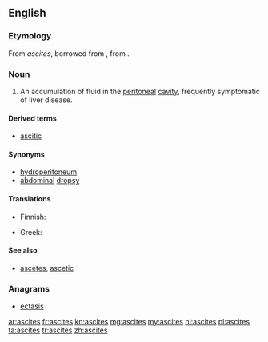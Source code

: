 ==English==

===Etymology===

From {{etyl|la|en}} ''ascites'', borrowed from {{etyl|grc|en}} {{term|ἀσκίτης||lang=grc}}, from {{term|ἀσκός||wineskin|lang=grc}}.

===Noun===
{{en-noun|ascites}}
{{wikipedia}}

# {{medicine}} An accumulation of fluid in the [[peritoneal]] [[cavity]], frequently symptomatic of liver disease.

====Derived terms====
* [[ascitic]]

====Synonyms====
* [[hydroperitoneum]]
* [[abdominal]] [[dropsy]]

====Translations====
{{trans-top|symptom}}
* Finnish: {{t-|fi|vesivatsa}}
{{trans-mid}}
* Greek: {{t-|el|ασκίτης|m|tr=askítis|sc=Grek}}
{{trans-bottom}}

====See also====
* [[ascetes]], [[ascetic]]

===Anagrams===
* [[ectasis#English|ectasis]]

[[ar:ascites]]
[[fr:ascites]]
[[kn:ascites]]
[[mg:ascites]]
[[my:ascites]]
[[nl:ascites]]
[[pl:ascites]]
[[ta:ascites]]
[[tr:ascites]]
[[zh:ascites]]